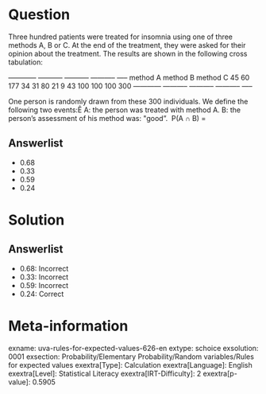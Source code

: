 Question
========

Three hundred patients were treated for insomnia using one of three methods A, B or C. At the end of the treatment, they were asked for their opinion about the treatment. The results are shown in the following cross tabulation:

  ------------ ----------- ----------- ----------- ----- method A method B method C \well     72 45 60 177 \moderate    15 34 31 80 \poor   13 21 9 43 100 100 100 300 ------------ ----------- ----------- ----------- -----

One person is randomly drawn from these 300 individuals. We define the following two events:Ê A: the person was treated with method A. B: the person's assessment of his method was: \"good". \ P(A ∩ B) =

Answerlist
----------

* 0.68
* 0.33
* 0.59
* 0.24

Solution
========

Answerlist
----------

* 0.68: Incorrect
* 0.33: Incorrect
* 0.59: Incorrect
* 0.24: Correct

Meta-information
================
exname: uva-rules-for-expected-values-626-en
extype: schoice
exsolution: 0001
exsection: Probability/Elementary Probability/Random variables/Rules for expected values
exextra[Type]: Calculation
exextra[Language]: English
exextra[Level]: Statistical Literacy
exextra[IRT-Difficulty]: 2
exextra[p-value]: 0.5905

